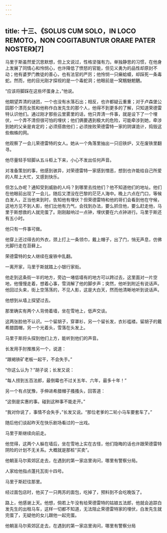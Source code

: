 ```yaml
---
---
---
```

title: 十三、《SOLUS CUM SOLO，IN LOCO REMOTO，NON COGITABUNTUR ORARE PATER NOSTER》[7]
---




马里于斯虽然爱沉思默想，但上文说过，性格坚强有力。单独静思的习惯，在他身上发展了同情心和怜悯心，也许降低了愤怒的官能，但见义勇为的品性却原封不动；他有婆罗门教徒的善心，也有法官的严厉；他怜悯一只癞蛤蟆，却踩死一条毒蛇。然而，他的目光刚才探视的是一个毒蛇洞；他眼前是一窝魑魅魍魉。

“应该将脚踩在这些坏蛋身上，”他说。

他期望弄清的谜团，一个也没有水落石出；相反，也许都疑云重重；对于卢森堡公园那个漂亮女孩和他称作白发先生的那个人，他得不到更多的了解，只知道荣德雷特认识他们。通过刚才那些云里雾里的话，他只弄清一件事，就是设下了一个埋伏，一个弄不清但很可怕的埋伏；他们俩要遇到极大的危险，可能牵涉到她，牵涉到她的父亲是肯定的；必须搭救他们；必须挫败荣德雷特一家的阴谋诡计，捣毁这些蜘蛛的网。

他观察了一会儿荣德雷特的女人。她从一个角落里抽出一只旧铁炉，又在废铁里翻寻。

他尽量轻手轻脚从五斗柜上下来，小心不发出任何声音。

对准备策划的事，他感到骇异，对荣德雷特一家感到憎恶，想到也许能给自己所爱的人帮上大忙，又感到快乐。

但怎么办呢？通知受到威胁的人吗？到哪里去找他们？他不知道他们的地址。他们在他眼前出现了一会儿，随后又湮没在巴黎的茫茫人海中。晚上六点在门口，等候白发人，正当他来到时，告知他有埋伏？但荣德雷特和他的哥们会看到他在守候，这地方见不到人影，他们比他有力气，会找到办法，要么抓住他，要么赶走他，马里于斯想救的人就完蛋了。刚刚敲响过一点钟，埋伏要在六点钟进行。马里于斯还有五小时。

他只有一件事可做。

他穿上还过得去的外衣，颈上打上一条领巾，戴上帽子，出了门，悄无声息，仿佛光脚行走在苔藓上。

荣德雷特的女人继续在废铁中乱翻。

一离开家，马里于斯就踏上小银行家街。

他走到这条街一半的地方，旁边一堵低墙有的地方可以跨过去，这里面对一片空地，他慢慢走着，想着心事，雪消解了他的脚步声；突然，他听到附近有说话声。他回过头来，街上空荡荡的，不见人影，这是大白天，然而他清晰地听到说话声。

他想到从墙上探望过去。

那里确实有两个人背倚着墙，坐在雪地上，低声交谈。

这两张脸他不认识。一个留胡子，穿罩衫，另一个留长发，衣衫褴褛。留胡子的戴希腊圆帽，另一个光着头，雪落在头发上。

马里于斯将头探到他们上方，能听到他们的声音。

长发用手肘推推另一个，说道：

“跟褐铁矿老板一起干，不会失手。”

“你这么认为？”胡子说；长发又说：

“每人捞到五百法郎，最倒霉也不过关五年、六年，最多十年！”

另一个有点犹豫，手伸进希腊帽子搔搔头，回答道：

“这倒是实惠的事。碰到这种事不能走开。”

“我对你说了，事情不会失手，”长发又说。“那位老爹的二轮小马车要套车了。”

随后他们谈起昨天在快乐剧场看过的一出戏。

马里于斯继续向前走。

他觉得，这两个人躲在墙后，坐在雪地上实在古怪，他们隐晦的话也许跟荣德雷特阴险的计划不无关系。大概就是那桩“买卖”。

他朝圣马尔索郊区走去，在遇到的第一家店里询问，哪里有警察分局。

人家给他指点蓬托瓦街十四号。

马里于斯赶往那里。

经过面包店时，他买了一只两苏的面包，吃掉了，预料到不会吃晚饭了。

路上，他感谢上天。他想，倘若上午没有给荣德雷特的姑娘五法郎，他就会追踪白发先生的出租马车，这样一切都不知道，无法阻止荣德雷特家的埋伏，白发先生就完蛋了，无疑他的女儿跟他一起完蛋。



他朝圣马尔索郊区走去，在遇到的第一家店里询问，哪里有警察分局